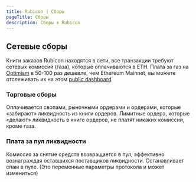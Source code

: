 ```yaml
---
title: Rubicon | Сборы
pageTitle: Сборы
description: Сборы в Rubicon
---
```


## Сетевые сборы

Книги заказов Rubicon находятся в сети, все транзакции требуют сетевых комиссий (газа), которые оплачиваются в ETH. Плата за газ на [Optimism](https://www.optimism.io/) в 50-100 раз дешевле, чем Ethereum Mainnet, вы можете отслеживать их на этом [public dashboard](https://public-grafana.optimism.io/d/9hkhMxn7z/public-dashboard?orgId=1&refresh=5m).

### Торговые сборы


<Callout type="note" title="Комиссия за прием: 0,01%">
Оплачивается свопами, рыночными ордерами и ордерами, которые «забирают» ликвидность из книги ордеров.
</Callout>

<Callout type="note" title="Плата за создание: 0%">
Лимитные ордера, которые «делают» ликвидность в книге ордеров, не платят никаких комиссий, кроме газа.
</Callout>

### Плата за пул ликвидности

<Callout type="warning" title="Комиссия за вывод средств: 0.03%">
Комиссия за снятие средств возвращается в пул, эффективно вознаграждая оставшихся поставщиков ликвидности. Останавливает спам в пуле. (Это переменные параметры протокола и
может измениться)
</Callout>